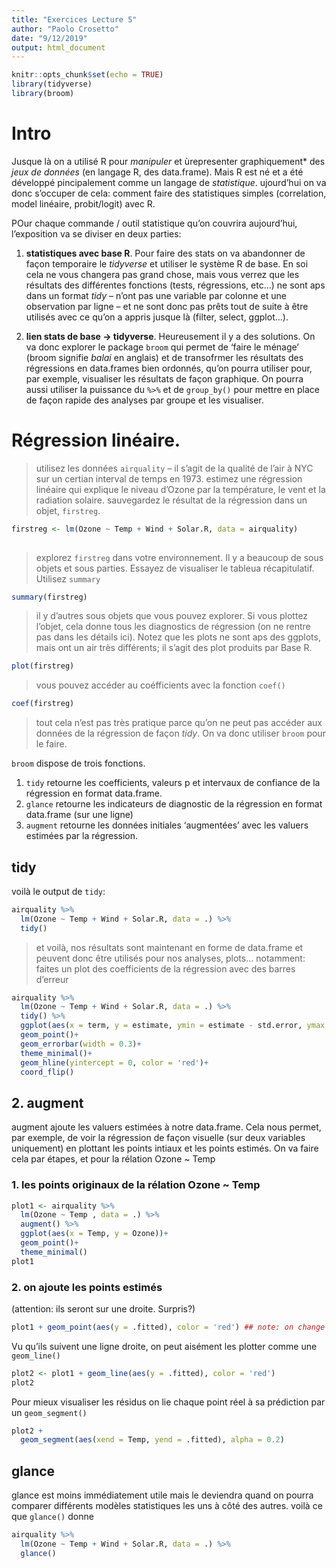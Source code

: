 ```yaml
---
title: "Exercices Lecture 5"
author: "Paolo Crosetto"
date: "9/12/2019"
output: html_document
---
```


```r
knitr::opts_chunk$set(echo = TRUE)
library(tidyverse)
library(broom)

```

# Intro

Jusque là on a utilisé R pour *manipuler* et ùrepresenter graphiquement* des *jeux de données* (en langage R, des data.frame). Mais R est né et a été développé pincipalement comme un langage de *statistique*. ujourd'hui on va donc s'occuper de cela: comment faire des statistiques simples (correlation, model linéaire, probit/logit) avec R. 

POur chaque commande / outil statistique qu'on couvrira aujourd'hui, l'exposition va se diviser en deux parties: 

1. **statistiques avec base R**. Pour faire des stats on va abandonner de façon temporaire le *tidyverse* et utiliser le système R de base. En soi cela ne vous changera pas grand chose, mais vous verrez que les résultats des différentes fonctions (tests, régressions, etc...) ne sont aps dans un format *tidy* -- n'ont pas une variable par colonne et une observation par ligne -- et ne sont donc pas prêts tout de suite à être utilisés avec ce qu'on a appris jusque là (filter, select, ggplot...).

2. **lien stats de base -> tidyverse**. Heureusement il y a des solutions. On va donc explorer le package `broom` qui permet de 'faire le ménage' (broom signifie *balai* en anglais) et de transofrmer les résultats des régressions en data.frames bien ordonnés, qu'on pourra utiliser pour, par exemple, visualiser les résultats de façon graphique. On pourra aussi utiliser la puissance du `%>%` et de `group_by()` pour mettre en place de façon rapide des analyses par groupe et les visualiser.

# Régression linéaire.

> utilisez les données `airquality` -- il s'agit de la qualité de l'air à NYC sur un certian interval de temps en 1973.
> estimez une régression linéaire qui explique le niveau d'Ozone par la température, le vent et la radiation solaire.
> sauvegardez le résultat de la régression dans un objet, `firstreg`. 

```r
firstreg <- lm(Ozone ~ Temp + Wind + Solar.R, data = airquality)
  
```

> explorez `firstreg` dans votre environnement. Il y a beaucoup de sous objets et sous parties. Essayez de visualiser le tableua récapitulatif. Utilisez `summary`

```r
summary(firstreg)
```

> il y d'autres sous objets que vous pouvez explorer. Si vous plottez l'objet, cela donne tous les diagnostics de régression (on ne rentre pas dans les détails ici). Notez que les plots ne sont aps des ggplots, mais ont un air très différents; il s'agit des plot produits par Base R.

```r
plot(firstreg)
```

> vous pouvez accéder au coéfficients avec la fonction `coef()`

```r
coef(firstreg)
```

> tout cela n'est pas très pratique parce qu'on ne peut pas accéder aux données de la régression de façon *tidy*. On va donc utiliser `broom` pour le faire. 

`broom` dispose de trois fonctions. 

1. `tidy` retourne les coefficients, valeurs p et intervaux de confiance de la régression en format data.frame. 
2. `glance` retourne les indicateurs de diagnostic de la régression en format data.frame (sur une ligne)
3. `augment` retourne les données initiales 'augmentées' avec les valuers estimées par la régression.


## tidy 

voilà le output de `tidy`:

```r
airquality %>% 
  lm(Ozone ~ Temp + Wind + Solar.R, data = .) %>% 
  tidy()
```

> et voilà, nos résultats sont maintenant en forme de data.frame et peuvent donc être utilisés pour nos analyses, plots... notamment: faites un plot des coefficients de la régression avec des barres d'erreur

```r
airquality %>% 
  lm(Ozone ~ Temp + Wind + Solar.R, data = .) %>% 
  tidy() %>% 
  ggplot(aes(x = term, y = estimate, ymin = estimate - std.error, ymax = estimate + std.error))+
  geom_point()+
  geom_errorbar(width = 0.3)+
  theme_minimal()+
  geom_hline(yintercept = 0, color = 'red')+
  coord_flip()
```

## 2. augment

augment ajoute les valuers estimées à notre data.frame. Cela nous permet, par exemple, de voir la régression de façon visuelle (sur deux variables uniquement) en plottant les points intiaux et les points estimés. On va faire cela par étapes, et pour la rélation Ozone ~ Temp

### 1. les points originaux de la rélation Ozone ~ Temp

```r
plot1 <- airquality %>% 
  lm(Ozone ~ Temp , data = .) %>% 
  augment() %>% 
  ggplot(aes(x = Temp, y = Ozone))+
  geom_point()+
  theme_minimal()
plot1
```

### 2. on ajoute les points estimés 

(attention: ils seront sur une droite. Surpris?)

```r
plot1 + geom_point(aes(y = .fitted), color = 'red') ## note: on change de y mais on garde le même x
```

Vu qu'ils suivent une ligne droite, on peut aisément les plotter comme une `geom_line()`

```r
plot2 <- plot1 + geom_line(aes(y = .fitted), color = 'red')
plot2
```

Pour mieux visualiser les résidus on lie chaque point réel à sa prédiction par un `geom_segment()`

```r
plot2 + 
  geom_segment(aes(xend = Temp, yend = .fitted), alpha = 0.2)
```


## glance

glance est moins immédiatement utile mais le deviendra quand on pourra comparer différents modèles statistiques les uns à côté des autres. voilà ce que `glance()` donne

```r
airquality %>% 
  lm(Ozone ~ Temp + Wind + Solar.R, data = .) %>% 
  glance()
```


